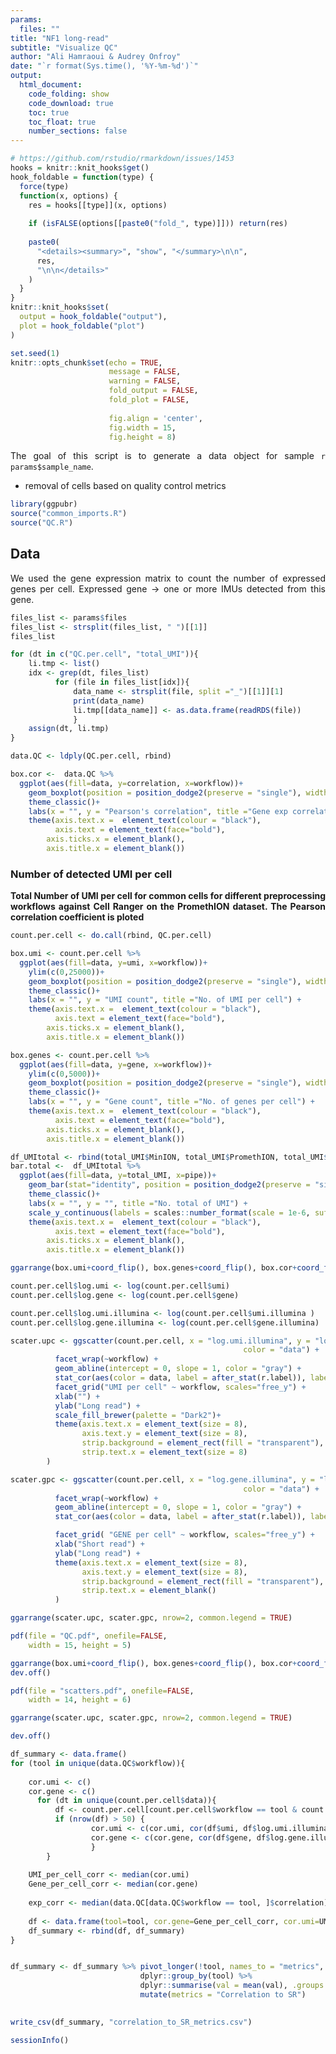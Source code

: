 ```yaml
---
params:
  files: ""
title: "NF1 long-read"
subtitle: "Visualize QC"
author: "Ali Hamraoui & Audrey Onfroy"
date: "`r format(Sys.time(), '%Y-%m-%d')`"
output:
  html_document:
    code_folding: show
    code_download: true
    toc: true
    toc_float: true
    number_sections: false
---
```


<style>
body {
text-align: justify}
</style>

<!-- Automatically computes and prints in the output the running time for any code chunk -->
```r
# https://github.com/rstudio/rmarkdown/issues/1453
hooks = knitr::knit_hooks$get()
hook_foldable = function(type) {
  force(type)
  function(x, options) {
    res = hooks[[type]](x, options)
    
    if (isFALSE(options[[paste0("fold_", type)]])) return(res)
    
    paste0(
      "<details><summary>", "show", "</summary>\n\n",
      res,
      "\n\n</details>"
    )
  }
}
knitr::knit_hooks$set(
  output = hook_foldable("output"),
  plot = hook_foldable("plot")
)
```

<!-- Set default parameters for all chunks -->
```r
set.seed(1)
knitr::opts_chunk$set(echo = TRUE,
                      message = FALSE,
                      warning = FALSE,
                      fold_output = FALSE,
                      fold_plot = FALSE,
                      
                      fig.align = 'center',
                      fig.width = 15,
                      fig.height = 8)
```

The goal of this script is to generate a data object for sample `r params$sample_name`.

* removal of cells based on quality control metrics

```r
library(ggpubr)
source("common_imports.R")
source("QC.R")
```

## Data
We used the gene expression matrix to count the number of expressed genes per cell. Expressed gene -> one or more IMUs detected from this gene.

```r
files_list <- params$files
files_list <- strsplit(files_list, " ")[[1]]
files_list
```


```r
for (dt in c("QC.per.cell", "total_UMI")){
    li.tmp <- list()
    idx <- grep(dt, files_list)
          for (file in files_list[idx]){
              data_name <- strsplit(file, split ="_")[[1]][1]
              print(data_name)
              li.tmp[[data_name]] <- as.data.frame(readRDS(file))
              }
    assign(dt, li.tmp)
}

data.QC <- ldply(QC.per.cell, rbind)
```

```r
box.cor <-  data.QC %>%
  ggplot(aes(fill=data, y=correlation, x=workflow))+
    geom_boxplot(position = position_dodge2(preserve = "single"), width = 0.5, outlier.shape = NA) +
    theme_classic()+
    labs(x = "", y = "Pearson's correlation", title ="Gene exp correlation with SR" ) +
    theme(axis.text.x =  element_text(colour = "black"),
          axis.text = element_text(face="bold"),
        axis.ticks.x = element_blank(),
        axis.title.x = element_blank())
```


### Number of detected UMI per cell

**Total Number of UMI per cell for common cells for different preprocessing workflows against Cell Ranger on the PromethION dataset. The Pearson correlation coefficient is ploted**

```r
count.per.cell <- do.call(rbind, QC.per.cell)
```


```r
box.umi <- count.per.cell %>%
  ggplot(aes(fill=data, y=umi, x=workflow))+
    ylim(c(0,25000))+
    geom_boxplot(position = position_dodge2(preserve = "single"), width = 0.5, outlier.shape = NA) +
    theme_classic()+
    labs(x = "", y = "UMI count", title ="No. of UMI per cell") +
    theme(axis.text.x =  element_text(colour = "black"),
          axis.text = element_text(face="bold"),
        axis.ticks.x = element_blank(),
        axis.title.x = element_blank())
```

```r
box.genes <- count.per.cell %>%
  ggplot(aes(fill=data, y=gene, x=workflow))+
    ylim(c(0,5000))+
    geom_boxplot(position = position_dodge2(preserve = "single"), width = 0.5, outlier.shape = NA) +
    theme_classic()+
    labs(x = "", y = "Gene count", title ="No. of genes per cell") +
    theme(axis.text.x =  element_text(colour = "black"),
          axis.text = element_text(face="bold"),
        axis.ticks.x = element_blank(),
        axis.title.x = element_blank())
```

```r
df_UMItotal <- rbind(total_UMI$MinION, total_UMI$PromethION, total_UMI$Spatial, total_UMI$ONT)
bar.total <-  df_UMItotal %>%
  ggplot(aes(fill=data, y=total_UMI, x=pipe))+
    geom_bar(stat="identity", position = position_dodge2(preserve = "single")) +
    theme_classic()+
    labs(x = "", y = "", title ="No. total of UMI") +
    scale_y_continuous(labels = scales::number_format(scale = 1e-6, suffix = "M")) +
    theme(axis.text.x =  element_text(colour = "black"),
          axis.text = element_text(face="bold"),
        axis.ticks.x = element_blank(),
        axis.title.x = element_blank())
```

```r
ggarrange(box.umi+coord_flip(), box.genes+coord_flip(), box.cor+coord_flip(), bar.total+coord_flip(), ncol = 4, common.legend =T, legend="bottom")
```

```r
count.per.cell$log.umi <- log(count.per.cell$umi)
count.per.cell$log.gene <- log(count.per.cell$gene)

count.per.cell$log.umi.illumina <- log(count.per.cell$umi.illumina )
count.per.cell$log.gene.illumina <- log(count.per.cell$gene.illumina)
```

```r


scater.upc <- ggscatter(count.per.cell, x = "log.umi.illumina", y = "log.umi", size = 0.2,
                                                    color = "data") +
          facet_wrap(~workflow) + 
          geom_abline(intercept = 0, slope = 1, color = "gray") +
          stat_cor(aes(color = data, label = after_stat(r.label)), label.y = c(8.7,10,11.3)) +
          facet_grid("UMI per cell" ~ workflow, scales="free_y") +
          xlab("") +
          ylab("Long read") + 
          scale_fill_brewer(palette = "Dark2")+
          theme(axis.text.x = element_text(size = 8),
                axis.text.y = element_text(size = 8),
                strip.background = element_rect(fill = "transparent"),
                strip.text.x = element_text(size = 8)
        )

scater.gpc <- ggscatter(count.per.cell, x = "log.gene.illumina", y = "log.gene", size = 0.2,
                                                    color = "data") +
          facet_wrap(~workflow) +
          geom_abline(intercept = 0, slope = 1, color = "gray") +
          stat_cor(aes(color = data, label = after_stat(r.label)), label.y = c(8,9,10)) +

          facet_grid( "GENE per cell" ~ workflow, scales="free_y") +
          xlab("Short read") +
          ylab("Long read") +
          theme(axis.text.x = element_text(size = 8),
                axis.text.y = element_text(size = 8),
                strip.background = element_rect(fill = "transparent"),
                strip.text.x = element_blank()
          )

ggarrange(scater.upc, scater.gpc, nrow=2, common.legend = TRUE)
```


```r
pdf(file = "QC.pdf", onefile=FALSE,
    width = 15, height = 5)

ggarrange(box.umi+coord_flip(), box.genes+coord_flip(), box.cor+coord_flip(), bar.total+coord_flip(), ncol = 4, common.legend =T, legend="bottom")
dev.off()

pdf(file = "scatters.pdf", onefile=FALSE,
    width = 14, height = 6)

ggarrange(scater.upc, scater.gpc, nrow=2, common.legend = TRUE)

dev.off()
```

```r
df_summary <- data.frame()
for (tool in unique(data.QC$workflow)){
    
    cor.umi <- c()
    cor.gene <- c()
      for (dt in unique(count.per.cell$data)){
          df <- count.per.cell[count.per.cell$workflow == tool & count.per.cell$data == dt ,]
          if (nrow(df) > 50) {
                  cor.umi <- c(cor.umi, cor(df$umi, df$log.umi.illumina, ))
                  cor.gene <- c(cor.gene, cor(df$gene, df$log.gene.illumina, ))
                  }
        }
    
    UMI_per_cell_corr <- median(cor.umi)
    Gene_per_cell_corr <- median(cor.gene)
    
    exp_corr <- median(data.QC[data.QC$workflow == tool, ]$correlation)
    
    df <- data.frame(tool=tool, cor.gene=Gene_per_cell_corr, cor.umi=UMI_per_cell_corr, cor.exp=exp_corr)
    df_summary <- rbind(df, df_summary)
}


df_summary <- df_summary %>% pivot_longer(!tool, names_to = "metrics", values_to = "val") %>%
                             dplyr::group_by(tool) %>%
                             dplyr::summarise(val = mean(val), .groups = "drop") %>%
                             mutate(metrics = "Correlation to SR")
                              

```

```r
write_csv(df_summary, "correlation_to_SR_metrics.csv")
```

```r
sessionInfo()
```


